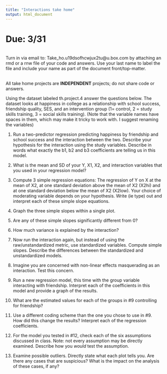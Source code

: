 ```yaml
---
title: "Interactions take home"
output: html_document
---
```

# Due: 3/31  
<br>
Turn in via email to: Take_ho.u19dsofhcwjux2tu@u.box.com by attaching an rmd or a rnw file of your code and answers. Use your last name to label the file and include your name as part of the document front/top-matter.  

<br>
All take home projects are **INDEPENDENT** projects; do not share code or answers.   

Using the dataset labeled th.project.4 answer the questions below. The dataset looks at  happiness in college as a relationship with school success, friendship quality, SES, and an intervention group (1= control, 2 = study skills training, 3 = social skills training). (Note that the variable names have spaces in them, which may make it tricky to work with. I suggest renaming the variables)

1. Run a two-predictor regression predicting happiness by friendship and school success and the interaction between the two. Describe your hypothesis for the interaction using the study variables. Describe in words what exactly the b1, b2 and b3 coefficients are telling us in this model. 

2. What is the mean and SD of your Y, X1, X2, and interaction variables that you used in your regression model?

3. Compute 3 simple regression equations: The regression of Y on X at the mean of X2, at one standard deviation above the mean of X2 (X2hi) and at one standard deviation below the mean of X2 (X2low). Your choice of moderating variable depends on your hypothesis. Write (ie type) out and interpret each of these simple slope equations. 

4. Graph the three simple slopes within a single plot.

5. Are any of these simple slopes significantly different from 0?

6. How much variance is explained by the interaction?

7. Now run the interaction again, but instead of using the raw/unstandardized metric, use standardized variables. Compute simple slopes. Describe the differences between the standardized and unstandardized models. 

8.  Imagine you are concerned with non-linear effects masquerading as an interaction. Test this concern. 

9. Run a new regression model, this time with the group variable interacting with friendship. Interpret each of the coefficients in this model and provide a graph of the results.

10. What are the estimated values for each of the groups in #9 controlling for friendship? 

11. Use a different coding scheme than the one you chose to use in #9. How did this change the results? Interpret each of the regression coefficients. 

12. For the model you tested in #12, check each of the six assumptions discussed in class. Note: not every assumption may be directly examined. Describe how you *would* test the assumption. 

13.	Examine possible outliers. Directly state what each plot tells you. Are there any cases that are suspicious?  What is the impact on the analysis of these cases, if any? 
